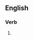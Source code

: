 ==English==

===Verb===
{{head|en|present participle}}

# {{present participle of|desecrate|lang=en|nocat=1}}